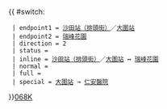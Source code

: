 {{ #switch: {{{format|}}}
  | endpoint1 = [[沙田站公共運輸交匯處|沙田站（排頭街）]]／[[大圍站公共運輸交匯處|大圍站]]
  | endpoint2 = [[瑞峰花園]]
  | direction = 2
  | status = 
  | inline = [[沙田站公共運輸交匯處|沙田站（排頭街）]]／[[大圍站公共運輸交匯處|大圍站]] ↔ [[瑞峰花園]]
  | normal =
  | full =
  | special = [[大圍站公共運輸交匯處|大圍站]] → [[仁安醫院]]
}}<noinclude>[[category:新界專線小巴路線模板|068K]]</noinclude>